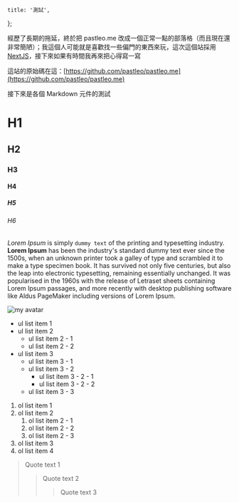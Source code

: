     title: '測試',
};

經歷了長期的拖延，終於把 pastleo.me 改成一個正常一點的部落格（而且現在還非常簡陋）；我這個人可能就是喜歡找一些偏門的東西來玩，這次這個站採用 [NextJS](https://nextjs.org/)，接下來如果有時間我再來把心得寫一寫

這站的原始碼在這：[https://github.com/pastleo/pastleo.me](https://github.com/pastleo/pastleo.me)

接下來是各個 Markdown 元件的測試

# H1

## H2

### H3

#### H4

##### H5

###### H6

*Lorem Ipsum* is simply `dummy text` of the printing and typesetting industry. **Lorem Ipsum** has been the industry's standard dummy text ever since the 1500s, when an unknown printer took a galley of type and scrambled it to make a type specimen book. It has survived not only five centuries, but also the leap into electronic typesetting, remaining essentially unchanged. It was popularised in the 1960s with the release of Letraset sheets containing Lorem Ipsum passages, and more recently with desktop publishing software like Aldus PageMaker including versions of Lorem Ipsum.

![my avatar](https://i.imgur.com/p8ZNmYrh.jpg)

* ul list item 1
* ul list item 2
  * ul list item 2 - 1
  * ul list item 2 - 2
* ul list item 3
  * ul list item 3 - 1
  * ul list item 3 - 2
    * ul list item 3 - 2 - 1
    * ul list item 3 - 2 - 2
  * ul list item 3 - 3

1. ol list item 1
2. ol list item 2
    1. ol list item 2 - 1
    2. ol list item 2 - 2
    3. ol list item 2 - 3
3. ol list item 3
4. ol list item 4

> Quote text 1
>> Quote text 2
>>> Quote text 3